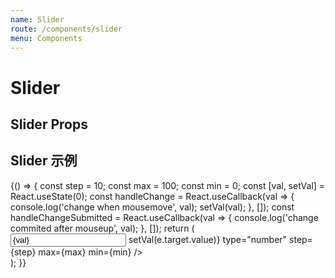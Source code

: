 ```yaml
---
name: Slider
route: /components/slider
menu: Components
---
```



# Slider

## Slider Props

<Props of={Slider} />

## Slider 示例
<Playground>
    {() => {
        const step = 10;
        const max = 100;
        const min = 0;
        const [val, setVal] = React.useState(0);
        const handleChange = React.useCallback(val => {
            console.log('change when mousemove', val);
            setVal(val);
        }, []);
        const handleChangeSubmitted = React.useCallback(val => {
            console.log('change commited after mouseup', val);
        }, []);
        return (
            <div style={{ display: 'flex', alignItems: 'center', padding: 20 }}>
                <div style={{ width: 200, display: 'flex' }}>
                    <Slider
                        value={val}
                        max={max}
                        min={min}
                        step={step}
                        onChange={handleChange}
                        onChangeCommited={handleChangeSubmitted}
                    />
                </div>
                <div style={{ marginLeft: 20, width: 100 }}>
                    <Input label="value" outerStyle={{ width: '100%' }} value={val} onChange={e => setVal(e.target.value)} type="number" step={step} max={max} min={min} />
                </div>
            </div>
        );
    }}
</Playground>